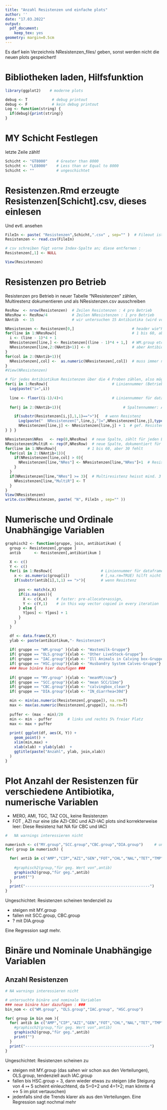 ```yaml
---
title: "Anzahl Resistenzen und einfache plots"
author: ''
date: "17.03.2022"
output:
  pdf_document:
    keep_tex: yes
geometry: margin=0.5cm
---
```


Es darf kein Verzeichnis NResistenzen_files/ geben, sonst werden nicht die neuen plots gespeichert!

# Bibliotheken laden, Hilfsfunktion

```r
library(ggplot2)    # moderne plots

debug <- T           # debug printout
debug <- F           # kein debug printout
Log <- function(string) {
  if(debug){print(string)}  
}
```

# MY Schicht Festlegen
letzte Zeile zählt!

```r
Schicht <- "GT8000"    # Greater than 8000
Schicht <- "LE8000"    # Less than or Equal to 8000
Schicht <- ""          # ungeschichtet
```

# Resistenzen.Rmd erzeugte Resistenzen[Schicht].csv, dieses einlesen

Und evtl. ansehen

```r
FileIn <- paste( "Resistenzen",Schicht,".csv" , sep="" )  # Fileout ist nur N davorgehängt
Resistenzen <- read.csv(FileIn)

# csv schreiben fügt vorne Index-Spalte an; diese entfernen :
Resistenzen[,1] <- NULL                      

View(Resistenzen)
```

# Resistenzen pro Betrieb

Resistenzen pro Betrieb in neuer Tabelle "NResistenzen" zählen, Multirestenz dokumentieren und als NResistenzen.csv ausschreiben

```r
ResRow  <- nrow(Resistenzen)  # Zeilen Resistenzen : 4 pro Betrieb
NResRow <- ResRow/4           # Zeilen NResistenzen : 1 pro Betrieb
NAntib  <- 15                 # wir untersuchen 15 Antibiotika (wird von Resistenzen.Rmd so aus 2 Excel files eingelesen)

NResistenzen <- Resistenzen[0,]                          # header wie"Resistenzen"
for(line in 1:NResRow){                                  # 1 bis 60, aber 30 fehlt
  i <- (line - 1)*4 + 1
  NResistenzen[line,] <- Resistenzen[(line - 1)*4 + 1,]  # WM.group etc. kopieren
  NResistenzen[line,2:(NAntib+1)] <- 0                   # aber Antibiotika auf 0 setzen : hier später Resistenzen zählen
}
for(col in 2:(NAntib+1)){
  NResistenzen[,col] <-  as.numeric(NResistenzen[,col])  # muss immer noch in type double konvertieren
}
#View(NResistenzen)   

# für jedes Antibiotikum Resistenzen über die 4 Proben zählen, also mögliche Werte 0-4 :
for(i in 1:ResRow){                             # Liniennummer (Betriebe in 4er Gruppen) für dataframe Resistenzen
  Log(paste("i=",i))
  
  line <- floor((i-1)/4)+1                      # Liniennummer für dataframe NResistenzen
  
  for(j in 2:(NAntib+1)){                            # Spaltennummer: Antibiotikum

    if(substr(Resistenzen[i,j],1,1)==">"){   # wenn Resistenz
      Log(paste("  NResistenzen[",line,j,"]=",NResistenzen[line,j],typeof(NResistenzen[line,j]) ))
      NResistenzen[line,j] <- NResistenzen[line,j] + 1  # gef. Resistenz zählen
} } } 

NResistenzen$NRes   <- rep(0,NResRow)  # neue Spalte, zählt für jeden Betrieb Resistenzen über Antibiotika; erstmal 0
NResistenzen$MultiR <- rep(F,NResRow)  # neue Spalte, dokumentiert für jeden Betrieb Multiresistenz; erstmal False
for(line in 1:NResRow){              # 1 bis 60, aber 30 fehlt
  for(col in 2:(NAntib+1)){
    if(NResistenzen[line,col] > 0){
      NResistenzen[line,"NRes"] <- NResistenzen[line,"NRes"]+1  # Resistenz zählen
    }
  }
  if(NResistenzen[line,"NRes"] >= 3){  # Multiresistenz heisst mind. 3 Resistenzen
    NResistenzen[line,"MultiR"] <- T
  }
}
View(NResistenzen) 
write.csv(NResistenzen, paste( "N", FileIn , sep="" ))
```

# Numerische und Ordinale Unabhängige Variablen

```r
graphisch2 <- function(gruppe, join, antibiotikum) {
  group <- Resistenzen[,gruppe ] 
  antib      <- Resistenzen[,antibiotikum ]

  X <- c()
  Y <- c()
  for(i in 1:ResRow){                      # Liniennummer für dataframe Resistenzen
    x <- as.numeric(group[i])              # [,na.rm=TRUE) hilft nicht weil's "NA" ist, nicht NA]
    if(substr(antib[i],1,1) == ">"){       # wenn Resistenz
      
      pos <- match(x,X)                   
      if(is.na(pos)){
        X <- c(X,x)    # faster: pre-allocate+assign,
        Y <- c(Y,1)    # in this way vector copied in every iteration
      } else {
        Y[pos] <- Y[pos] + 1
      }
    }
  }  

  df <- data.frame(X,Y)
  ylab <- paste(antibiotikum,"- Resistenzen")
  
  if( gruppe == "WM.group" ){xlab <- "Wastemilk-Gruppe"}
  if( gruppe == "OLS.group"){xlab <- "Other LiveStock-Gruppe"}            
  if( gruppe == "IAC.group"){xlab <- "Ill Animals in Calving box-Gruppe"}
  if( gruppe == "HSC.group"){xlab <- "Husbandry System Calves-Gruppe"}   
  ### Neue binäre hier dazufügen ###
  
  if( gruppe == "MY.group" ){xlab <- "meanMY/cow"}
  if( gruppe == "SCC.group"){xlab <- "mean SCC/11mo"}          
  if( gruppe == "CBC.group"){xlab <- "calvingbox_clean"}    
  if( gruppe == "DIA.group"){xlab <- "IN_diarrhea<30d"}               

  min <- min(as.numeric(Resistenzen[,gruppe]), na.rm=T)
  max <- max(as.numeric(Resistenzen[,gruppe]), na.rm=T)
  
  puffer <- (max - min)/20     
  min <- min - puffer       # links und rechts 5% freier Platz
  max <- max + puffer
  
  print( ggplot(df, aes(X, Y)) + 
    geom_point() +
    xlim(min,max) +
    xlab(xlab) + ylab(ylab)  + 
    ggtitle(paste("Anzahl", ylab, join,xlab))   
  )
}
```

# Plot Anzahl der Resistenzen für verschiedene Antibiotika, numerische Variablen

* MERO, AMI, TGC, TAZ COL, keine Resistenzen
* FOT , AZI nur eine (die AZI-CBC und AZI-IAC plots sind korrekterweise leer: Diese Resistenz hat NA für CBC und IAC)

```r
#   NA warnings interessieren nicht

numerisch <- c("MY.group","SCC.group","CBC.group","DIA.group")     # untersuchte numerische Variablen       
for( group in numerisch) {   

  for( antib in c("AMP","CIP","AZI","GEN","FOT","CHL","NAL","TET","TMP","SMX") ){ 
  
    #graphisch2(group,"für geg. Wert von",antib)  
    graphisch2(group,"für geg.",antib)  
    print("")
  } 
  print("--------------------------------------------------------")
}
```

Ungeschichtet: Resistenzen scheinen tendenziell zu 

* steigen mit MY.group 
* fallen mit SCC.group, CBC.group
* ? mit DIA.group

Eine Regression sagt mehr.

# Binäre und Nominale Unabhängige Variablen

## Anzahl Resistenzen

```r
# NA warnings interessieren nicht

# untersuchte binäre und nominale Variablen 
### neue binäre hier dazufügen : ###
bin_nom <- c("WM.group", "OLS.group","IAC.group", "HSC.group")       

for( group in bin_nom ){
  for( antib in c("AMP","CIP","AZI","GEN","FOT","CHL","NAL","TET","TMP","SMX") ){
    #graphisch2(group,"für geg. Wert von",antib)  
    graphisch2(group,"für geg.",antib)  
    print("")
  } 
  print("--------------------------------------------------------")
}
```

Ungeschichtet: Resistenzen scheinen zu

* steigen mit MY.group (das sahen wir schon aus den Verteilungen), OLS.group, tendenziell auch IAC.group 
* fallen bis HSC.group = 3, dann wieder etwas zu steigen (die Steigung von $4\mapsto5$ scheint einleuchtend, da 5=0+2 und 4=1+2; man könnte $4\leftrightarrow 5$ im plot vertauschen)
* jedenfalls sind die Trends klarer als aus den Verteilungen. Eine Regression sagt nochmal mehr